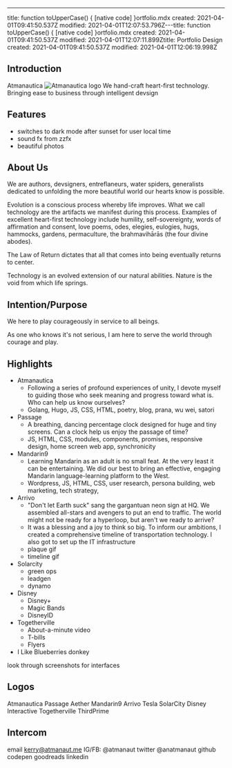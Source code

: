 ---
title: function toUpperCase() { [native code] }ortfolio.mdx
created: 2021-04-01T09:41:50.537Z
modified: 2021-04-01T12:07:53.796Z---title: function toUpperCase() { [native code] }ortfolio.mdx
created: 2021-04-01T09:41:50.537Z
modified: 2021-04-01T12:07:11.899Ztitle: Portfolio Design
created: 2021-04-01T09:41:50.537Z
modified: 2021-04-01T12:06:19.998Z
## Introduction

Atmanautica
![Atmanautica logo](/images/bloor050.png)
We hand-craft heart-first technology.
Bringing ease to business through intelligent devsign

## Features

- switches to dark mode after sunset for user local time
- sound fx from zzfx
- beautiful photos

## About Us

We are authors, devsigners, entreflaneurs, water spiders, generalists dedicated to unfolding the more beautiful world our hearts know is possible.

Evolution is a conscious process whereby life improves. What we call technology are the artifacts we manifest during this process. Examples of excellent heart-first technology include humility, self-sovereignty, words of affirmation and consent, love poems, odes, elegies, eulogies, hugs, hammocks, gardens, permaculture, the brahmavihārās (the four divine abodes).

The Law of Return dictates that all that comes into being eventually returns to center.

Technology is an evolved extension of our natural abilities.
Nature is the void from which life springs.

## Intention/Purpose

We here to play courageously in service to all beings.

As one who knows it's not serious,
I am here to serve the world
through courage and play.

## Highlights

- Atmanautica
  - Following a series of profound experiences of unity, I devote myself to guiding those who seek meaning and progress toward what is. Who can help us know ourselves?
  - Golang, Hugo, JS, CSS, HTML, poetry, blog, prana, wu wei, satori
- Passage
  - A breathing, dancing percentage clock designed for huge and tiny screens. Can a clock help us enjoy the passage of time?
  - JS, HTML, CSS, modules, components, promises, responsive design, home screen web app, synchronicity
- Mandarin9
  - Learning Mandarin as an adult is no small feat. At the very least it can be entertaining. We did our best to bring an effective, engaging Mandarin language-learning platform to the West.
  - Wordpress, JS, HTML, CSS, user research, persona building, web marketing, tech strategy,
- Arrivo
  - "Don't let Earth suck" sang the gargantuan neon sign at HQ. We assembled all-stars and avengers to put an end to traffic. The world might not be ready for a hyperloop, but aren't we ready to arrive?
  - It was a blessing and a joy to think so big. To inform our ambitions, I created a comprehensive timeline of transportation technology. I also got to set up the IT infrastructure
  - plaque gif
  - timeline gif
- Solarcity
  - green ops
  - leadgen
  - dynamo
- Disney
  - Disney+
  - Magic Bands
  - DisneyID
- Togetherville
  - About-a-minute video
  - T-bills
  - Flyers
- I Like Blueberries donkey

look through screenshots for interfaces

## Logos

Atmanautica
Passage
Aether
Mandarin9
Arrivo
Tesla SolarCity
Disney Interactive
Togetherville
ThirdPrime

## Intercom

email kerry@atmanaut.me
IG/FB: @atmanaut
twitter @anatmanaut
github
codepen
goodreads
linkedin
